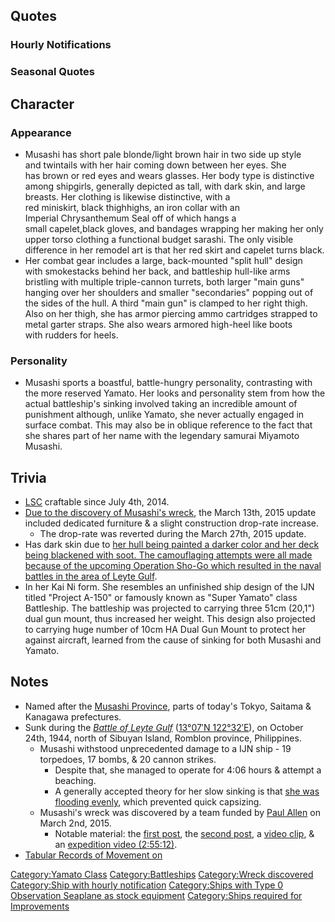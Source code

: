 {{ShipPageHeader}}

==Quotes==
{{ShipQuotes
|Introduction = フッ、随分待たせたようだな……。大和型戦艦二番艦、武蔵。参る！
|Introduction/En = Hmpf, it seems that I've kept you waiting ... Second of the ''Yamato''-class battleships, Musashi, has arrived!
|Introduction/Note = 'I've kept you waiting' is based on [[wikipedia:Miyamoto_Musashi|Miyamoto Musashi]]'s duel with [[wikipedia:Sasaki_Kojir%C5%8D|Sasaki Kojiro]], in which Musashi arrived late.

|Introduction/Kai Ni = フッ、相棒よ、随分待ったぞ。あっ、いいだろう。大和型戦艦二番艦、改大和型、武蔵。参る！
|Introduction/Kai Ni/En = Hmpf, partner, you waited enough. Aah, all right. Second of the ''Yamato''-class battleships, remodeled ''Yamato''-class, Musashi, has arrived!

|Introduction/Kai = 大和型二番艦、武蔵…推参する！どうだ？この色。この装束も似合うだろう？
|Introduction/Kai/En = The second ship of the ''Yamato''-class battleships, Musashi... Barging in! What do you think of this color? Does this look suit me as well?

|Library = 大和型戦艦二番艦、武蔵だ。長崎生まれだ。よろしく頼むぞ。<br>姉妹艦の大和や信濃と同じく、極秘裏に建造されたのさ。<br>ああ、この主砲を存分に撃ち合いたかったな。今度は頼めるか…ありがたい！
|Library/En = Second of the ''Yamato''-class battleships, Musashi. Laid down in Nagasaki. My best regards to you.<br>As with my sister ships Yamato and Shinano, I was constructed under strict secrecy.<br>Ah, I really want to be able to shoot these main cannons... I ask of you, may I? Excellent!

|Secretary 1 = よろしくな。
|Secretary 1/En = My regards.

|Secretary 1/Kai = この武蔵がいる！心配するな。
|Secretary 1/Kai/En = I, Musashi, am right here! Do not worry.

|Secretary 2 = どこを見ている？私はここだぞ？
|Secretary 2/En = Just where are you looking? I'm right here, no?

|Secretary 2/Kai = どこを見ている？そこは特に変わってないぞ？
|Secretary 2/Kai/En = Where are you looking at? Nothing has changed in that particular spot though, right?

|Secretary 3 = フッ、おいで？遊んで欲しいのかい？
|Secretary 3/En = Hmpf, you called me over? You want me to entertain you?
|Secretary 3/Note = ''Literally 'want to hang out'.''

|Secretary 3/Kai = 提督よ！？…まぁ、そういったことも…嫌いではないが……凱旋の後で、な。
|Secretary 3/Kai/En = Admiral! ... Well, I don't really mind it... Hmm, after my triumphant return... okay...?

|Idle = 提督よ、忙しいなら、ブラウザを閉じるのもまた、提督のあり方だ。なに？次の戦略を考えているだと？それはすまなかった。
|Idle/En = Admiral, if you're busy, you should close the browser - that's the Admiral way. What? You were thinking of the next strategy? My apologies then.

|Idle/Kai Ni = 相棒よ、忙しいなら、少し休んで、外にでるのはどうだ？それもうまた、立派な提督のあり方だ。なに？次の戦略を考えているだと？相棒、それはすまなかった。許せ。
|Idle/Kai Ni/En = Partner, if you're busy, what about resting a bit? That's the way of an exemplar admiral. What? You were thinking of the next strategy? Partner, my apologies. Excuse me.

|Secretary Married = 提督よ、貴様も苦労しているのだな。
|Secretary Married/En = Admiral, you're quite the hard-worker, huh.

|Secretary Married/Kai Ni = 相棒よ、貴様もう貴様なりに、苦労しているのだな。ウム、分かるぞう。だが、この私がいる。心配するな！
|Secretary Married/Kai Ni/En = Partner, you're quite the hard-worker. Hmm, I understand. However, I am here. Don't worry!

|Secretary Married/Kai = 提督よ、疲れがたまっているのではないか？適切な休息をとるのも、また正しい提督のあり方だ。なに？私に見惚れていただと？アッハハハ！面白い奴だ、相棒よ…。
|Secretary Married/Kai/En = Admiral, are you sure you're not pushing yourself too hard? Knowing when to get adequate rest is a sign of a great admiral as well. What? You were charmed by me? Ahahaha! What an interesting fellow you are, my partner...

|Wedding = 提督よ、貴様を狙うどんな者からも私は守る自信がある。…フッ、疑っているのか？この武蔵、舐められたものだ。…ま、これからも頼むぜ、相棒？
|Wedding/En = Admiral, I have confidence that i will guard you from any adversaries. Hmph... You doubt me? You sure had me taken lightly. With that said, I'll be counting on you from now on, partner.

|Looking At Scores = 通信を報告する。心して聞け。
|Looking At Scores/En = Communication report. Listen closely.

|Looking At Scores/Kai = どうだ調子は？まあ、のんびり行こう。
|Looking At Scores/Kai/En = How is it going? Well, just take your time.

|Looking At Scores/Kai Ni = どうだ調子は？っは、いいじゃないか。まあ、のんびり行こう。
|Looking At Scores/Kai Ni/En = How is it going? Ha, isn't it great. Well, just take your time.

|Joining A Fleet = この戦、武蔵に任せてもらおうか！
|Joining A Fleet/En = Leave this battle to me, Musashi!

|Joining A Fleet/Kai = 戦艦武蔵、いざ…出撃するぞ！
|Joining A Fleet/Kai/En = Battleship Musashi, moving out now!

|Equipment 1 = うーん、悪くないな。
|Equipment 1/En = Hmmm, not bad.

|Equipment 1/Kai = 対空火力も…まあ、気になるな。
|Equipment 1/Kai/En = Anti-air capabilities, huh... Well, I'm contemplating about it.
|Equipment 1/Kai/Note = During a repair in April 1944, her AA capabilities significantly increased.

|Equipment 2 = そうか。さらに強くなるのだな。
|Equipment 2/En = Oh, yes. I'm getting stronger.

|Equipment 2/Kai = そうだなぁ。大和には悪いが…感謝するぞ。
|Equipment 2/Kai/En = That's right. I feel sorry for Yamato but... You have my thanks.
|Equipment 2/Kai/Note = Musashi had improvements over [[Yamato]] & now, even more.

|Equipment 2/Kai Ni = これが武蔵の新しい力。行ける、行けるぞう！
|Equipment 2/Kai Ni/En = That is Musashi's new power! This is great, greaaat!

|Equipment 3 = えらいぞ！
|Equipment 3/En = Excellent!

|Equipment 3/Kai Ni = あっ、えらいぞ！この武蔵が誉めてやろう。
|Equipment 3/Kai Ni/En = Ah, excellent. I praise you.

|Supply = ありがたい、補給は大事だ！
|Supply/En = Much obliged, supplies are important!

|Docking Minor = ちょっと、汚れを落とすかな。
|Docking Minor/En = I'll be cleaning off dirt for a while.

|Docking Minor/Kai = あぁ…風呂は良いな…。
|Docking Minor/Kai/En = Ohh... A bath's good...

|Docking Major = さぁ、ひとっぷろ浴びてくるか。
|Docking Major/En = Well, let's go off to the bath.

|Docking Major/Kai = うっ…この…バイタルパートまでやられては、な…仕方ないさ…。
|Docking Major/Kai/En = Uhh... I was... hit even in my vital parts, huh... It's beyond me, I guess...

|Docking Complete = 修理が終わったようだな。
|Docking Complete/En = Seems the repair is complete

|Docking Complete/Kai = 修理完了の艦が在るようだ。
|Docking Complete/Kai/En = A ship has fully repaired.

|Construction = 新しい娘が来たようだ。いってやれ。
|Construction/En = A new girl has arrived, hmm? Let's go.

|Construction/Kai = 新入りかい？賑やかになるな。
|Construction/Kai/En = A newbie, huh? It's going to be bustling here.

|Returning From Sortie = 作戦完了。艦隊、帰投だ。
|Returning From Sortie/En = Operation complete. The fleet is back.

|Returning From Sortie/Kai = 無事、艦隊帰投したぞ。
|Returning From Sortie/Kai/En = The fleet has returned safely.

|Returning From Sortie/Kai Ni = 港区はいいな。ウム、艦隊戻ったぞ。
|Returning From Sortie/Kai Ni/En = The port is great. Hmm, the fleet has come back.

|Starting A Sortie = 旗艦武蔵、出撃する！
|Starting A Sortie/En = Flagship Musashi, launching!

|Starting A Sortie/Kai = 第一遊撃部隊、出撃する！
|Starting A Sortie/Kai/En = 1st flying squadron, heading out!

|Battle Start = この武蔵の主砲、伊達ではないぜ！
|Battle Start/En = My cannons aren't just for show!

|Battle Start/Kai = さあ、行くぞ！撃ち方…始めっ！
|Battle Start/Kai/En = Here goes! Commence firing!!

|Battle Start/Kai Ni = 武蔵見参。この戦さ、武蔵に任せて貰おうか！
|Battle Start/Kai Ni/En = Musashi, found them. Leave this battle to me!

|Attack = 遠慮はしない、撃てぇ！
|Attack/En = No holds barred, fiiiire!

|Attack/Kai = 全砲門、開けっ！
|Attack/Kai/En = Ready all guns!

|Attack/Kai Ni = ?
|Attack/Kai Ni/En = 

|Night Battle = あっはは！面白いなぁ。逃げられるとでも？
|Night Battle/En = Hahaha! How amusing! Did you think you'd get away?

|Night Battle/Kai = …ふっ、痛快だ！武蔵、突撃するぞ！ついてこい！
|Night Battle/Kai/En = This will be fun! Musashi, plunging into battle! Follow me!

|Night Attack = この主砲の本当の力、味わうが良い！
|Night Attack/En = Taste the true power of our main cannons.

|Night Attack/Kai = そうだ！シブヤン海のようにはいかないぜ！
|Night Attack/Kai/En = That's right! I can't let this go like what happened at Sibuyan Sea.
|Night Attack/Kai/Note = [[#Trivia|She was sunk during an engagement at Sibuyan Sea]].

|Night Attack/Kai Ni = ?
|Night Attack/Kai Ni/En = 

|MVP = 私は大和型。その改良二番艦だからな。当然か。しかし、礼は受け取ろう。
|MVP/En = I am a ''Yamato''-class.  The second, improved model.  It's only natural. But, I will accept your praise.
|MVP/Note = Musashi had improvements over [[Yamato]].

|Minor Damage 1 = そんな攻撃、蚊に刺されたような物だ！
|Minor Damage 1/En = That attack felt just like a mosquito's bite!
|Minor Damage 1/Note = 1-2 torpedoes were nothing for the [[:Category:Yamato Class|''Yamato''-class]]

|Minor Damage 2 = くっ、いいぞ、当ててこい！私はここだ！
|Minor Damage 2/En = Geh, that's right! Bring it on! I'm right here!

|Major Damage = まだだ…まだこの程度で、この武蔵は…沈まんぞ！
|Major Damage/En = Not yet... with just this, I, Musashi...cannot sink!
|Major Damage/Note = [[#Trivia|Musashi was heavily damaged, yet still continued to operate]].

|Sunk = 皆の分まで、この武蔵が攻撃を受け止められたのなら…まぁ、私は…満足だ…。
|Sunk/En = For I, Musashi, managed to block the attacks on everybody else... Well... I'm... satisfied...
|Sunk/Note = Musashi, her mobility crippled, fought to slow down allied forces while her escorts escaped.
}}

===Hourly Notifications===
{{Shiphourly
|Ship = Musashi Kai
|Ship 2 = Musashi Kai2
|Form 2 = Kai Ni

|00JP = この武蔵が深夜0時をお知らせする。
|00EN = I'd like to inform you that it is now midnight.
|00Note = 

|00JP 2 = 相棒よ、そうだな。この武蔵が、午前零時をお知らせしよう。うん？不服か？よし。
|00EN 2 = That's right, partner. I'm here to notify you that it is now midnight. Hm? Are you dissatisfied? Good.
|00Note 2 = 

|01JP = 1時か…。こんな時間まで、熱心な物だ。
|01EN = It's 1 o'clock huh... You're still so energetic at this time.
|01Note = 

|01JP 2 = 
|01EN 2 =
|00Note 2 = 

|02JP = 2時だ。その集中力、立派な物だ。
|02EN = It's 2 o'clock.  Your ability to concentrate is impressive.
|02Note = 

|02JP 2 = 2時だ。うん、その集中力、立派なものだ。ある種、才能だな、うん。
|02EN 2 = It's 2 o'clock. Yeah, your concentration is really impressive. It's definitely a talent, yup.
|02Note 2 = 

|03JP = 提督よ、3時だ。この武蔵…うたた寝などは…。
|03EN = Admiral, it's 3 o'clock.  I'm... dozing off...
|03Note = 

|03JP 2 = 相棒よ、3時だ。この武蔵、うたた寝などは…あぁ、少し眠いな。相棒よ、少し一緒に休むか？ん？
|03EN 2 = Partner, it's 3 o'clock. I'm... dozing off... Ah, I'm just a little sleepy. Partner, shall we go get some rest together? Hmm?
|03Note 2 = 

|04JP = 4時か。今日は、提督は寝ずの番なのか？
|04EN = It's 4 o'clock.  Admiral, are you perhaps on the night watch today?
|04Note = 

|04JP 2 = 4時だ。相棒よ、今日は寝ずの番をするつもりか？まあ、休む時は休むよ。それも戦いの一つだぞ。
|04EN 2 = It's 4 o'clock. Partner, are you planning to pull an all-nighter tonight? Well, you should rest when it's time to rest. A good rest is also part of the battle.
|04Note 2 = 

|05JP = 5時になったなぁ。朝は、嫌いではない。
|05EN = It's 5 o'clock now, huh. I don't dislike the morning.
|05Note = 

|05JP 2 = 海と空が明るくなり始めだか。5時になったな。朝は、嫌いではない。
|05EN 2 = The sea and sky are starting to get brighter. It's 5 o'clock now. I don't dislike the morning.
|05Note 2 = 

|06JP = 6時か。明るくなり始めたか。
|06EN = It's 6 o'clock huh. It's starting to get bright.
|06Note = 

|06JP 2 = 6時か。まだ寝ている大和たち、寝坊助姫たち、総員起こし、だな。任せておけ、行くぞ、総員起こし！朝だ、全艦総員起床！
|06EN 2 = It's 6 o'clock huh. It seems Yamato and the others are still asleep, time to wake all those sleeping beauties up. Just leave it to me, I'll go wake them up. It's morning! All ships get out of your bed!
|06Note 2 = 

|07JP = 7時だ。提督よ、朝も元気だな。
|07EN = It's 7 o'clock. Admiral, you're energetic in the mornings too huh.
|07Note = 

|07JP 2 = 7時だ、相棒よ、朝も元気だな。いい事だ。よし、今日もやるぞ！
|07EN 2 = It's 7 o'clock, you're looking energetic this morning, partner. That's good. Alright, let's work hard today as well.
|07Note 2 = 

|08JP = 提督は提督だったな。失礼、現在、時刻は8時だ。
|08EN = I guess the admiral is the admiral after all. Oh excuse me, it's currently 8 o'clock.
|08Note = 

|08JP 2 = ちっ、朝飯を食い過ぎだか。まあいい、相棒よ、支度をするんだ。なに？時間？現在時刻は、8時だ。
|08EN 2 = Tch, I think I ate too much for breakfast. Oh well, I'm making my preparations now, partner. What? The time? It's currently 8 o'clock.
|08Note 2 = 

|09JP = 9時だな。そういえば、大和はこの艦隊にもういるのか？
|09EN = It's 9 o'clock... Come to think of it, is Yamato in this fleet as well?
|09Note = 

|09JP 2 = 9時だな。あぁ、大和、なんだ？あぁ、大丈夫。相棒とは、うまくやってる。心配はいらん。ん？そうか？
|09EN 2 = It's 9 o'clock... Ah, what is it, Yamato? Ah, I'm alright. I'm doing well with my partner. No need to worry. Hmm? Is that so?
|09Note 2 = 

|10JP = 10時、大和もいるならそれはすごい。奴は案外、恥ずかしがり屋だからな。なかなかでてこないだろう。
|10EN = 10 o'clock, it'd be amazing if Yamato was here. That girl, she's unexpectedly shy. She doesn't go out much.
|10Note = [[Yamato]] was rarely sortied. <!-- The Yamato only fired her guns in one battle. - Does not appear to be true -->

|10JP 2 = 10時か。ん？大和か？いや、いい奴だが、少し世話焼きなのがたまに瑕だが。いや、別に嫌ではない。
|10EN 2 = 10 o'clock huh. Hmm? Yamato? No, she's a good girl, but her flaw is that she's sometimes a busybody. I don't dislike that though.
|10Note 2 = 

|11JP = 11時だ。何か問題か？大丈夫。この武蔵に、全て任せておけ。
|11EN = It's 11 o'clock. What's the problem? Don't worry. Leave everything to me.
|11Note = 

|12JP = 昼飯の時間だな。…何だ？皿うどんとかたべたいな。ああ、懐かしいな。
|12EN = Time for lunch... What? I want to eat sara udon... Ah, how I miss it...
|12Note = [[wikipedia:Sara_udon|Sara udon]] is a local dish of [[wikipedia:Nagasaki|Nagasaki]].

|13JP = 午後1時だ。最近は、やたらでかいハンバーガー？とやらも流行っているそうだな。食べてみたいもんだ。
|13EN = It's 1 PM. Recently, I had impulsively bought a large hamburger. It seems they were really popular, so I wanted to try one.
|13Note = The [http://www.visitkyushu.org/2013/03/29/sasebo-burger/ 'Sasebo Burger'] was introduced to [[wikipedia:Nagasaki|Nagasaki]] by the US forces stationed at the former [[wikipedia:Sasebo_Naval_District|Sasebo Naval District]].

|14JP = 午後2時、午後の仕事を始めるぞ。
|14EN = 2 PM. It's time to start on the afternoon's work.
|14Note = 

|14JP 2 = 午後2時。うむ、まだ小腹が… なんだ、時雨、それは？佐世保バーガー、だと？そうか、これが！ほっ、うむ。うまいぞ、いいな、これは。この時代、佐世保、悪くはないな。
|14EN 2 = 2 PM. Alright, I'm still hungry... Shigure, what's that? A Sasebo Burger? I see, so this it! ''Om! Nom!'' Delicious, this is good. Sasebo is doing well in this era.
|14Note 2 = 

|15JP = 3時か。間宮に、カステラとか、作ってもらっても、いいかも…。
|15EN = 3 o'clock huh. I wonder if I could get Mamiya to make me a Castella...
|15Note = [[wikipedia:Castella|Castella]] is a Japanese sponge cake, which is a famous product of [[wikipedia:Nagasaki|Nagasaki]].

|16JP = 午後4時か。よし、まだまだいけるな。
|16EN = 4 PM huh. Alright, I can still go on!
|16Note = 

|16JP 2 = 午後4時。ん、どうした大和？あぁ？貴様は、アイワ…？知らんな。大和の前に、この武蔵が相手になろう。あぁ、演習でいいぞ。さあ、かかって来い！
|16EN 2 = 4 PM. Hmm, what's wrong Yamato? Ah? You're... Iowa? Never heard of you. Before you can approach Yamato, you have to defeat me first. Ah, an exercise is fine. Now, bring it!
|16Note 2 = 

|17JP = 午後5時だ。夜に目を慣らしておけ。
|17EN = It's 5 PM. You should accustom your eyes to the night.
|17Note = Night battles were a speciality of the IJN.

|18JP = 午後6時か…。チッ、そろそろアクセスが増えてくるぞ。覚悟しとけ。
|18EN = 6 PM huh... Tch, the amount of logins has been steadily increasing. Prepare yourself.
|18Note = Referring to peak hours of people playing the game.

|18JP 2 = 午後6時。偶にはこの武蔵が飯を作ってやるか。あぁ、あんまり過剰な期待をするなよ。そうだなぁ、カレーにするか。
|18EN 2 = 6 PM. I should make the dinner once in a while. Ah, but don't expect too much out of it. I know, I'll make curry.
|18Note 2 = 

|19JP = 午後7時だ。おう提督よ、夕飯はどうするんだ？一緒するか？
|19EN = It's 7 PM. Oh Admiral, what are your plans for dinner? Want to eat together?
|19Note = 

|19JP 2 = どうだ、出来だぞ。武蔵特製カレーだ。おぉ、清霜。お前も食え！食って立派になれ！時間？あぁ、7時だな。
|19EN 2 = I finally made it. It's my special curry. Oh, Kiyoshimo. You have some too! Eat up and become a splendid person. The time? Ah, it's 7 o'clock.
|19Note 2 = 

|20JP = 午後8時か。摩耶のやつ、ちゃんとやってるかい？
|20EN = 8 PM huh. That Maya, is she doing her job properly?
|20Note = Musashi rescued the survivors from [[Maya]], after she was sunk at Leyte Gulf.

|20JP 2 = 午後8時か。摩耶のヤツ、ちゃんとやってるか？そうか、鳥海がいるな。安心だ、うむ。
|20EN 2 = 8 PM huh. That Maya, is she doing her job properly? I see, so Choukai is with her. That's a relief, yup.
|20Note 2 = 

|21JP = 午後9時。何だ？島風よ。私は無事だぞ？
|21EN = 9 PM. What is it, Shimakaze? I'm alright.
|21Note = [[Shimakaze]] picked up the survivors of the Musashi, the day after Musashi picked up Maya's.

|21JP 2 = 午後9時。ん？何だ？島風よ。私は無事だぞ。そうだ、おまえはいつで元気でいろ。はは、そうだ！
|21EN 2 = 9 PM. Hmm? What is it, Shimakaze? I'm alright. That's right, you're always looking energetic. Haha, that's right!
|21Note 2 = 

|22JP = 午後10時、後かたづけも、作戦の内だ！
|22EN = 10 PM, cleaning up is also part of the operation!
|22Note = 

|22JP 2 = 午後10時。辛い仕事も任務の内だ。どうした？浜風、清霜。うむ、私は健在だ。そう…だな、そうだ。
|22EN 2 = 10 PM. Hard tasks are also part of your duties. What's wrong, Hamakaze, Kiyoshimo? I'm still in good health. I... see, that's right.
|22Note 2 = 

|23JP = 午後11時か、･･･夜戦も程々にな
|23EN = 11 PM huh... Let's take the night battles nice and easy.
|23Note = 

|23JP 2 = もう午後11時か。ふぅ、相棒よ、夜戦も程々にな。なんだ？仕方のない奴。うふぅ、仕方ないな。
|23EN 2 = It's already 11 PM. Fuu, let's take the night battles nice and easy, partner. What is it? You're so eager. Hehe, guess it can't be helped.
|23Note 2 = 
}}

===Seasonal Quotes===
{{Shipquoteseasonal
|Christmas2015 = はむ！うむ！うまい！うまいぞ、クリスマス！悪くないな！提督ももっと食え！
|Christmas2015_EN = *nom* *nom* It's good... taste's good! Christmas ain't so bad after all! You oughta eat more, Admiral!
|Christmas2015_Clip = {{Audio|file=Musashi_Christmas_2015.ogg}}
|Christmas2015_Note = 

|EndofYear2015 = 早いものだ、もう師走か。そうだなぁ、大掃除に取り掛かるか。そして、一杯やろう。
|EndofYear2015_EN = That was fast, it's already December. Let's see. First I'll get busy with spring cleaning. And then, we'll go drinking.
|EndofYear2015_Clip = {{Audio|file=Musashi_End_of_Year_2015.ogg}}
|EndofYear2015_Note = 

|NewYear2016 = 新年か、めでたい！提督よ、謹賀新年だな。今年もしっかり頼むぞ、ははははは！
|NewYear2016_EN = A new year, How joyous! Admiral, Happy New Year to you. I'll be counting on you this year as well, Hahahaha!
|NewYear2016_Clip = {{Audio|file=Musashi_New_Year_2016.ogg}}
|NewYear2016_Note = 

|Setsubun2016 = おぉ、節分か。よし、この武蔵が鬼役をやってやろう。さぁ、どんどん撃って来い！
|Setsubun2016_EN = Oh... It's Setsubun. Right. I, Musashi will be the demon role. Come on, hit me with your best shot!
|Setsubun2016_Clip = {{Audio|file=Musashi_Setsubun_2016.ogg}}
|Setsubun2016_Note = 

|Valentine2016 = 提督よ…チョコレートを用意した。その…疲れたら、食べてくれ…遠慮はいらん！
|Valentine2016_EN = Admiral... I prepared some chocolates. So... eat them if you need a break... no need to restrain yourself!
|Valentine2016_Clip = {{Audio|file=Musashi_Valentine_2016.ogg}}
|Valentine2016_Note = 

|WhiteDay2016 = 何？これを私に？提督よ、ありがとう。見慣れぬ戦闘糧食だが…いただこう。
|WhiteDay2016_EN = What? This is for me? Admiral, thank you. It's a rather unfamiliar combat ration but... I'll accept it.
|WhiteDay2016_Clip = {{Audio|file=Musashi_White Day 2016.ogg}}
|WhiteDay2016_Note =

|Spring2016 = 春…桜、か。なあ大和、綺麗なものだな。あっは、私らしくもないか。あっははっ…。	
|Spring2016_EN = Spring... cherry blossoms, huh. Hey, Yamato, it's beautiful, isn't it? Ahah, I guess this isn't very like me. Ahaha...	
|Spring2016_Clip = {{Audio|file=Musashi_Spring_2016.ogg}}
|Spring2016_Note = 

|ThirdAnniversary2016 = 提督よ、我等、三周年を迎えたぞ。うっふふ。いいものだなぁ、信頼できる仲間というものは。次の一年も、頼むぞ、相棒。
|ThirdAnniversary2016_EN = Admiral. We have finally reached our third year. Ufufu... It is such a great thing when you have friends that are so reliable. Here's to another year, partner.
|ThirdAnniversary2016_Clip = {{Audio|file=Musashi_Third_Anniversary.ogg}}
|ThirdAnniversary2016_Note = 

|RainySeason2016 = 雨も、悪くはない。梅雨の季節ならなおさらだ。こんな日は熱燗も、いいな。なぁ？
|RainySeason2016_EN = The rain too, isn't bad. All the more so since it's the rainy season. A cup of hot sake on such a day is nice as well, ain't it?
|RainySeason2016_Clip = {{Audio|file=Musashi Rainy Season 2016.ogg}}
|RainySeason2016_Note = 
}}

==Character==

=== Appearance ===
* Musashi has short pale blonde/light brown hair in two side up style and twintails with her hair coming down between her eyes. She has brown or red eyes and wears glasses. Her body type is distinctive among shipgirls, generally depicted as tall, with dark skin, and large breasts. Her clothing is likewise distinctive, with a red miniskirt, black thighhighs, an iron collar with an Imperial Chrysanthemum Seal off of which hangs a small capelet,black gloves, and bandages wrapping her making her only upper torso clothing a functional budget sarashi. The only visible difference in her remodel art is that her red skirt and capelet turns black.
* Her combat gear includes a large, back-mounted "split hull" design with smokestacks behind her back, and battleship hull-like arms bristling with multiple triple-cannon turrets, both larger "main guns" hanging over her shoulders and smaller "secondaries" popping out of the sides of the hull. A third "main gun" is clamped to her right thigh. Also on her thigh, she has armor piercing ammo cartridges strapped to metal garter straps. She also wears armored high-heel like boots with rudders for heels.

=== Personality ===
* Musashi sports a boastful, battle-hungry personality, contrasting with the more reserved Yamato. Her looks and personality stem from how the actual battleship's sinking involved taking an incredible amount of punishment although, unlike Yamato, she never actually engaged in surface combat. This may also be in oblique reference to the fact that she shares part of her name with the legendary samurai Miyamoto Musashi.

==Trivia==
* [[Development|LSC]] craftable since July 4th, 2014.
* [[#Notes|Due to the discovery of Musashi's wreck]], the March 13th, 2015 update included dedicated furniture & a slight construction drop-rate increase.
** The drop-rate was reverted during the March 27th, 2015 update.
* Has dark skin due to [http://ww2db.com/ship_spec.php?ship_id=3 her hull being painted a darker color and her deck being blackened with soot. The camouflaging attempts were all made because of the upcoming Operation Sho-Go which resulted in the naval battles in the area of Leyte Gulf].
* In her Kai Ni form. She resembles an unfinished ship design of the IJN titled "Project A-150" or famously known as "Super Yamato" class Battleship. The battleship was projected to carrying three 51cm (20,1") dual gun mount, thus increased her weight. This design also projected to carrying huge number of 10cm HA Dual Gun Mount to protect her against aircraft, learned from the cause of sinking for both Musashi and Yamato.

==Notes==
* Named after the [[wikipedia:Musashi_Province|Musashi Province]], parts of today's Tokyo, Saitama & Kanagawa prefectures.
* Sunk during the [[wikipedia:Battle_of_Leyte_Gulf|''Battle of Leyte Gulf'']] ([https://tools.wmflabs.org/geohack/geohack.php?pagename=Japanese_battleship_Musashi&params=13_07_N_122_32_E_ 13°07′N 122°32′E﻿]), on October 24th, 1944, north of Sibuyan Island, Romblon province, Philippines.
** Musashi withstood unprecedented damage to a IJN ship - 19 torpedoes, 17 bombs, & 20 cannon strikes.
*** Despite that, she managed to operate for 4:06 hours & attempt a beaching. 
*** A generally accepted theory for her slow sinking is that [https://danbooru.donmai.us/posts/1674149 she was flooding evenly], which prevented quick capsizing.
** Musashi's wreck was discovered by a team funded by [http://paulallen.com Paul Allen] on March 2nd, 2015.
*** Notable material: the [https://twitter.com/PaulGAllen/status/572431062522982400 first post], the [https://twitter.com/PaulGAllen/status/572445094298578944 second post], a [https://www.youtube.com/watch?v=hFG7Oi7roes video clip], & an [https://www.youtube.com/watch?v=qNMmqagTt90 expedition video (2:55:12)].
* [http://www.combinedfleet.com/musashi.htm Tabular Records of Movement on {{PAGENAMEE}}]

{{ShipPageFooter}}
[[Category:Yamato Class]]
[[Category:Battleships]]
[[Category:Wreck discovered]]
[[Category:Ship with hourly notification]]
[[Category:Ships with Type 0 Observation Seaplane as stock equipment]]
[[Category:Ships required for Improvements]]
